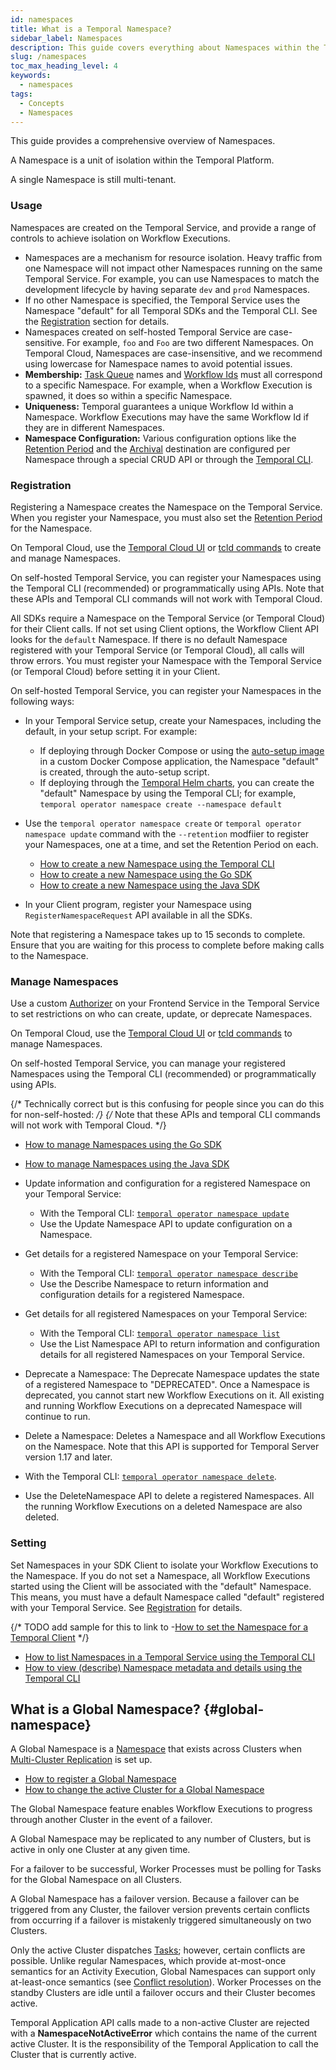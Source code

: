 ```yaml
---
id: namespaces
title: What is a Temporal Namespace?
sidebar_label: Namespaces
description: This guide covers everything about Namespaces within the Temporal Platform, highlighting their role in Workflow isolation, setting up, registering, and managing Namespaces, and the concept and benefits of Global Namespaces.
slug: /namespaces
toc_max_heading_level: 4
keywords:
  - namespaces
tags:
  - Concepts
  - Namespaces
---
```


This guide provides a comprehensive overview of Namespaces.

A Namespace is a unit of isolation within the Temporal Platform.

A single Namespace is still multi-tenant.

### Usage

Namespaces are created on the Temporal Service, and provide a range of controls to achieve isolation on Workflow Executions.

- Namespaces are a mechanism for resource isolation. Heavy traffic from one Namespace will not impact other Namespaces running on the same Temporal Service.
  For example, you can use Namespaces to match the development lifecycle by having separate `dev` and `prod` Namespaces.
- If no other Namespace is specified, the Temporal Service uses the Namespace "default" for all Temporal SDKs and the Temporal CLI.
  See the [Registration](#registration) section for details.
- Namespaces created on self-hosted Temporal Service are case-sensitive. For example, `foo` and `Foo` are two different Namespaces.
  On Temporal Cloud, Namespaces are case-insensitive, and we recommend using lowercase for Namespace names to avoid potential issues.
- **Membership:** [Task Queue](/task-queue) names and [Workflow Ids](/workflows#workflow-id) must all correspond to a specific Namespace.
  For example, when a Workflow Execution is spawned, it does so within a specific Namespace.
- **Uniqueness:** Temporal guarantees a unique Workflow Id within a Namespace.
  Workflow Executions may have the same Workflow Id if they are in different Namespaces.
- **Namespace Configuration:** Various configuration options like the [Retention Period](/clusters#retention-period) and the [Archival](/clusters#archival) destination are configured per Namespace through a special CRUD API or through the [Temporal CLI](/cli).

### Registration

Registering a Namespace creates the Namespace on the Temporal Service.
When you register your Namespace, you must also set the [Retention Period](/clusters#retention-period) for the Namespace.

On Temporal Cloud, use the [Temporal Cloud UI](/cloud/namespaces#create-a-namespace) or [tcld commands](https://docs.temporal.io/cloud/tcld/namespace/) to create and manage Namespaces.

On self-hosted Temporal Service, you can register your Namespaces using the Temporal CLI (recommended) or programmatically using APIs. Note that these APIs and Temporal CLI commands will not work with Temporal Cloud.

All SDKs require a Namespace on the Temporal Service (or Temporal Cloud) for their Client calls. If not set using Client options, the Workflow Client API looks for the `default` Namespace. If there is no default Namespace registered with your Temporal Service (or Temporal Cloud), all calls will throw errors.
You must register your Namespace with the Temporal Service (or Temporal Cloud) before setting it in your Client.

On self-hosted Temporal Service, you can register your Namespaces in the following ways:

- In your Temporal Service setup, create your Namespaces, including the default, in your setup script.
  For example:

  - If deploying through Docker Compose or using the [auto-setup image](https://github.com/temporalio/docker-builds/blob/main/docker/auto-setup.sh) in a custom Docker Compose application, the Namespace "default" is created, through the auto-setup script.
  - If deploying through the [Temporal Helm charts](https://github.com/temporalio/helm-charts), you can create the "default" Namespace by using the Temporal CLI; for example, `temporal operator namespace create --namespace default`

- Use the `temporal operator namespace create` or `temporal operator namespace update` command with the `--retention` modfiier to register your Namespaces, one at a time, and set the Retention Period on each.

  - [How to create a new Namespace using the Temporal CLI](/cli/operator#create)
  - [How to create a new Namespace using the Go SDK](/develop/go/namespaces#register-namespace)
  - [How to create a new Namespace using the Java SDK](/develop/java/namespaces#register-namespace)

- In your Client program, register your Namespace using `RegisterNamespaceRequest` API available in all the SDKs.

Note that registering a Namespace takes up to 15 seconds to complete. Ensure that you are waiting for this process to complete before making calls to the Namespace.

### Manage Namespaces

Use a custom [Authorizer](/self-hosted-guide/security#authorizer-plugin) on your Frontend Service in the Temporal Service to set restrictions on who can create, update, or deprecate Namespaces.

On Temporal Cloud, use the [Temporal Cloud UI](/cloud/namespaces) or [tcld commands](/cloud/tcld/namespace/) to manage Namespaces.

On self-hosted Temporal Service, you can manage your registered Namespaces using the Temporal CLI (recommended) or programmatically using APIs.

{/* Technically correct but is this confusing for people since you can do this for non-self-hosted: _/}
{/_ Note that these APIs and temporal CLI commands will not work with Temporal Cloud. */}

- [How to manage Namespaces using the Go SDK](/develop/go/namespaces#manage-namespaces)
- [How to manage Namespaces using the Java SDK](/develop/java/namespaces#manage-namespaces)

- Update information and configuration for a registered Namespace on your Temporal Service:

  - With the Temporal CLI: [`temporal operator namespace update`](/cli/operator#update)
  - Use the Update Namespace API to update configuration on a Namespace.

- Get details for a registered Namespace on your Temporal Service:

  - With the Temporal CLI: [`temporal operator namespace describe`](/cli/operator#describe)
  - Use the Describe Namespace to return information and configuration details for a registered Namespace.

- Get details for all registered Namespaces on your Temporal Service:

  - With the Temporal CLI: [`temporal operator namespace list`](/cli/operator#list)
  - Use the List Namespace API to return information and configuration details for all registered Namespaces on your Temporal Service.

- Deprecate a Namespace: The Deprecate Namespace updates the state of a registered Namespace to "DEPRECATED". Once a Namespace is deprecated, you cannot start new Workflow Executions on it. All existing and running Workflow Executions on a deprecated Namespace will continue to run.

- Delete a Namespace: Deletes a Namespace and all Workflow Executions on the Namespace. Note that this API is supported for Temporal Server version 1.17 and later.
- With the Temporal CLI: [`temporal operator namespace delete`](/cli/operator#delete).
- Use the DeleteNamespace API to delete a registered Namespaces. All the running Workflow Executions on a deleted Namespace are also deleted.

### Setting

Set Namespaces in your SDK Client to isolate your Workflow Executions to the Namespace.
If you do not set a Namespace, all Workflow Executions started using the Client will be associated with the "default" Namespace. This means, you must have a default Namespace called "default" registered with your Temporal Service. See [Registration](#registration) for details.

{/* TODO add sample for this to link to -[How to set the Namespace for a Temporal Client](/) */}

- [How to list Namespaces in a Temporal Service using the Temporal CLI](/cli/operator#list)
- [How to view (describe) Namespace metadata and details using the Temporal CLI](/cli/operator#describe)

## What is a Global Namespace? {#global-namespace}

A Global Namespace is a [Namespace](/namespaces) that exists across Clusters when [Multi-Cluster Replication](/clusters#multi-cluster-replication) is set up.

- [How to register a Global Namespace](/cli/operator#create)
- [How to change the active Cluster for a Global Namespace](/cli/operator#update)

The Global Namespace feature enables Workflow Executions to progress through another Cluster in the event of a failover.

A Global Namespace may be replicated to any number of Clusters, but is active in only one Cluster at any given time.

For a failover to be successful, Worker Processes must be polling for Tasks for the Global Namespace on all Clusters.

A Global Namespace has a failover version.
Because a failover can be triggered from any Cluster, the failover version prevents certain conflicts from occurring if a failover is mistakenly triggered simultaneously on two Clusters.

Only the active Cluster dispatches [Tasks](/tasks#task); however, certain conflicts are possible.
Unlike regular Namespaces, which provide at-most-once semantics for an Activity Execution, Global Namespaces can support only at-least-once semantics (see [Conflict resolution](/clusters#conflict-resolution)).
Worker Processes on the standby Clusters are idle until a failover occurs and their Cluster becomes active.

Temporal Application API calls made to a non-active Cluster are rejected with a **NamespaceNotActiveError** which contains the name of the current active Cluster.
It is the responsibility of the Temporal Application to call the Cluster that is currently active.
